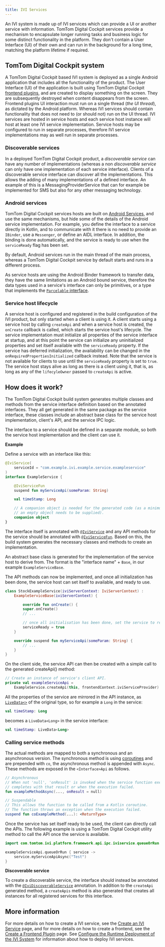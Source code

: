 ```yaml
---
title: IVI Services
---
```


An IVI system is made up of IVI services which can provide a UI or another service with information.
TomTom Digital Cockpit services provide a mechanism to encapsulate longer running tasks and business logic
for some distinct functionality in the platform. They don't contain a User Interface (UI) of their
own and can run in the background for a long time, matching the platform lifetime if required.

## TomTom Digital Cockpit system

A TomTom Digital Cockpit based IVI system is deployed as a single Android application that includes all the
functionality of the product. The User Interface (UI) of the application is built using TomTom
Digital Cockpit [frontend plugins](/tomtom-digital-cockpit/documentation/development/frontend-plugins), and are created to
display something on the screen. They are subsequently destroyed when content disappears from the
screen. Frontend plugins UI interaction must run on a single thread (_the UI thread_), as dictated
by the Android platform. Whereas IVI services should contain functionality that does not need to
(or should not) run on the UI thread. IVI services are hosted in service hosts and each service host
instance will host at least one IVI service implementation. Service hosts may be configured to run
in separate processes, therefore IVI service implementations may as well run in separate processes.

### Discoverable services

In a deployed TomTom Digital Cockpit product, a _discoverable service_ can have any number of implementations
(whereas a non _discoverable service_ can only have one implementation of each service interface).
Clients of a discoverable service interface can discover all the implementations. This allows the
adding of many implementations of a defined interface. An example of this is a
MessagingProviderService that can for example be implemented for SMS but also for any other
messaging technology.

### Android services

TomTom Digital Cockpit services hosts are built on
[Android Services](https://developer.android.com/guide/components/services), and use the same
mechanisms, but hide some of the details of the Android service implementation. For example, you
define the interface to a service directly in Kotlin, and to communicate with it there is no need
to provide an `IBinder`, use a `Messenger`, or define an AIDL interface. In addition, the binding
is done automatically, and the service is ready to use when the `serviceReady` flag has been set.

By default, Android services run in the main thread of the main process, whereas a TomTom Digital Cockpit
service by default starts and runs in a different process.

As service hosts are using the Android Binder framework to transfer data, they have the same
limitations as an Android bound service, therefore the data types used in a service's interface
can only be primitives, or a type that implements the
[`Parcelable` interface](https://developer.android.com/reference/android/os/Parcelable).

### Service host lifecycle

A service host is configured and registered in the build configuration of the IVI product, but
only started when a client is using it. A client starts using a service host by calling
`createApi` and when a service host is created, the `onCreate` callback is called, which starts
the service host's lifecycle. The service implementation must initialize all properties of the
service interface at startup, and at this point the service can initialize any uninitialized
properties and set itself available with the `serviceReady` property. If the service has deferred
initialization, the availability can be changed in the `onRequiredPropertiesInitialized` callback
instead. Note that the service is not available for clients to use until the `serviceReady`
property is set to `true`. The service host stays alive as long as there is a client using it,
that is, as long as any of the `lifecyleOwner` passed to `createApi` is active.

## How does it work?

The TomTom Digital Cockpit build system generates multiple classes and methods from the service interface
definition based on the annotated interfaces. They all get generated in the same package as the
service interface, these classes include an abstract base class for the service host
implementation, client's API, and the service IPC logic.

The interface to a service should be defined in a separate module, so both the service host
implementation and the client can use it.

__Example__

Define a service with an interface like this:

```kotlin
@IviService(
    serviceId = "com.example.ivi.example.service.exampleservice"
)
interface ExampleService {

    @IviServiceFun
    suspend fun myServiceApi(someParam: String)

    val timeStamp: Long

    // A companion object is needed for the generated code (as a minimum
    // an empty object needs to be supplied).
    companion object
}
```

The interface itself is annotated with [`@IviService`](TTIVI_PLATFORM_API) and any API methods for
the service should be annotated with [`@IviServiceFun`](TTIVI_PLATFORM_API). Based on this, the
build system generates the necessary classes and methods to create an implementation.

An abstract base class is generated for the implementation of the service host to derive from. The
format is the "interface name" + `Base`, in our example `ExampleServiceBase`.

The API methods can now be implemented, and once all initialization has been done, the service
host can set itself to available, and ready to use.

```kotlin
class StockExampleService(iviServerContext: IviServerContext) :
    ExampleServiceBase(iviServerContext) {

		override fun onCreate() {
        super.onCreate()
        // ...

        // once all initialisation has been done, set the service to ready.
		serviceReady = true
    }

    override suspend fun myServiceApi(someParam: String) {
        // ...
    }
}
```

On the client side, the service API can then be created with a simple call to the generated
createApi() method:

```kotlin
// Create an instance of service's client API.
private val exampleServiceApi =
    ExampleService.createApi(this, frontendContext.iviServiceProvider)
```

All the properties of the service are mirrored in the API instance, as
[`LiveData<>`](https://developer.android.com/reference/androidx/lifecycle/LiveData) of the
original type, so for example a `Long` in the service:

```kotlin
val timeStamp: Long
```

becomes a `LiveData<Long>` in the service interface:
```kotlin
val timeStamp: LiveData<Long>
```

### Calling service methods

The actual methods are mapped to both a synchronous and an asynchronous version. The synchronous
method is using [coroutines](https://kotlinlang.org/docs/async-programming.html#coroutines) and
are prepended with `co`, the asynchronous method is appended with `Async`.
These methods are exposed in the `<Interface>Api` as follows.

```kotlin
// Asynchronous
// When not 'null', 'onResult' is invoked when the service function execution
// completes with that result or when the execution failed.
fun exampleMethodAsync(..., onResult = null)

// Suspendable
// This allows the function to be called from a Kotlin coroutine.
// The function throws an exception when the execution failed.
suspend fun coExampleMethod(...): <ReturnType>
```

Once the service has set itself ready to be used, the client can directly call the APIs. The following
example is using a TomTom Digital Cockpit utility method to call the API once the service is available.

```kotlin
import com.tomtom.ivi.platform.framework.api.ipc.iviservice.queueOrRun

exampleServiceApi.queueOrRun { service ->
    service.myServiceApiAsync("Test")
}
```

__Discoverable service__

To create a discoverable service, the interface should instead be annotated with the
[`@IviDiscoverableService`](TTIVI_PLATFORM_API) annotation. In addition to the `createApi` generated
method, a `createApis` method is also generated that creates all instances for all registered
services for this interface.

## More information

For more details on how to create a IVI service, see the
[Create an IVI Service](/tomtom-digital-cockpit/documentation/tutorials-and-examples/basics/create-an-ivi-service)
page, and for more details on how to create a frontend, see the
[Create a Frontend Plugin](/tomtom-digital-cockpit/documentation/tutorials-and-examples/basics/create-a-frontend-plugin)
page.
See
[Configure the Runtime Deployment of the IVI System](/tomtom-digital-cockpit/documentation/tutorials-and-examples/deployment/configure-the-runtime-deployment-of-the-ivi-system)
for information about how to deploy IVI services.
